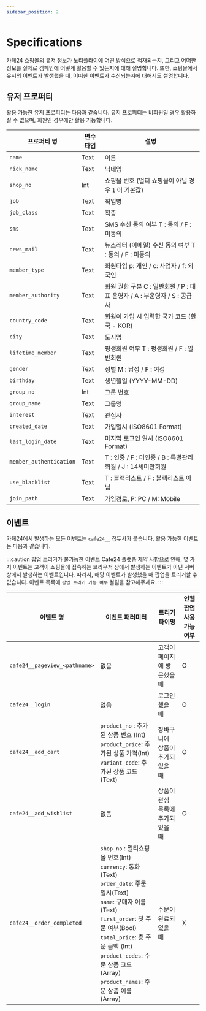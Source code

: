 ```yaml
---
sidebar_position: 2
---
```


# Specifications

카페24 쇼핑몰의 유저 정보가 노티플라이에 어떤 방식으로 적재되는지, 그리고 어떠한 정보를 실제로 캠페인에 어떻게 활용할 수 있는지에 대해 설명합니다. 또한, 쇼핑몰에서 유저의 이벤트가 발생했을 때, 어떠한 이벤트가 수신되는지에 대해서도 설명합니다.

## 유저 프로퍼티

활용 가능한 유저 프로퍼티는 다음과 같습니다. 유저 프로퍼티는 비회원일 경우 활용하실 수 없으며, 회원인 경우에만 활용 가능합니다.

| 프로퍼티 명 | 변수 타입 | 설명 |
| -------- | ------- | --- |
| `name` | Text | 이름 |
| `nick_name` | Text | 닉네임 |
| `shop_no` | Int | 쇼핑몰 번호 (멀티 쇼핑몰이 아닐 경우 `1` 이 기본값) |
| `job` | Text | 직업명 |
| `job_class` | Text | 직종 |
| `sms` | Text | SMS 수신 동의 여부 T : 동의 / F : 미동의 |
| `news_mail` | Text | 뉴스레터 (이메일) 수신 동의 여부 T : 동의 / F : 미동의 |
| `member_type` | Text | 회원타입 p: 개인 / c: 사업자 / f: 외국인 |
| `member_authority` | Text | 회원 권한 구분 C : 일반회원 / P : 대표 운영자 / A : 부운영자 / S : 공급사 |
| `country_code` | Text | 회원이 가입 시 입력한 국가 코드 (한국 - KOR) |
| `city` | Text | 도시명 |
| `lifetime_member` | Text | 평생회원 여부 T : 평생회원 / F : 일반회원 |
| `gender` | Text | 성별 M : 남성 / F : 여성 |
| `birthday` | Text | 생년월일 (YYYY-MM-DD) |
| `group_no` | Int | 그룹 번호 |
| `group_name` | Text | 그룹명 |
| `interest` | Text | 관심사 |
| `created_date` | Text | 가입일시 (ISO8601 Format) |
| `last_login_date` | Text | 마지막 로그인 일시 (ISO8601 Format) |
| `member_authentication` | Text | T : 인증 / F : 미인증 / B : 특별관리회원 / J : 14세미만회원 |
| `use_blacklist` | Text | T : 블랙리스트 / F : 블랙리스트 아님 |
| `join_path` | Text | 가입경로, P: PC / M: Mobile |

## 이벤트

카페24에서 발생하는 모든 이벤트는 `cafe24__` 접두사가 붙습니다. 활용 가능한 이벤트는 다음과 같습니다.

:::caution 팝업 트리거가 불가능한 이벤트
Cafe24 플랫폼 제약 사항으로 인해, 몇 가지 이벤트는 고객이 쇼핑몰에 접속하는 브라우저 상에서 발생하는 이벤트가 아닌 서버 상에서 발생하는 이벤트입니다. 따라서, 해당 이벤트가 발생했을 때 팝업을 트리거할 수 없습니다. 이벤트 목록에 `팝업 트리거 가능 여부` 컬럼을 참고해주세요.
:::

| 이벤트 명 | 이벤트 패러미터 | 트리거 타이밍 | 인웹 팝업 사용 가능 여부 |
| ------- | ----------- | --------- | ---------------- |
| `cafe24__pageview_<pathname>` | 없음 | 고객이 페이지에 방문했을 때 | O |
| `cafe24__login` | 없음 | 로그인 했을 때 | O |
| `cafe24__add_cart` | `product_no` : 추가된 상품 번호 (Int)<br/>`product_price`: 추가된 상품 가격(Int)<br/>`variant_code`: 추가된 상품 코드(Text)  | 장바구니에 상품이 추가되었을 때 | O |
| `cafe24__add_wishlist` | 없음 | 상품이 관심 목록에 추가되었을 때 | O |
| `cafe24__order_completed` | `shop_no` : 멀티쇼핑몰 번호(Int)<br/>`currency`: 통화(Text)<br/>`order_date`: 주문 일시(Text)<br/>`name`: 구매자 이름(Text)<br/>`first_order`: 첫 주문 여부(Bool)<br/>`total_price`: 총 주문 금액 (Int)<br/>`product_codes`: 주문 상품 코드(Array)<br/>`product_names`: 주문 상품 이름(Array) | 주문이 완료되었을 때 | X |
